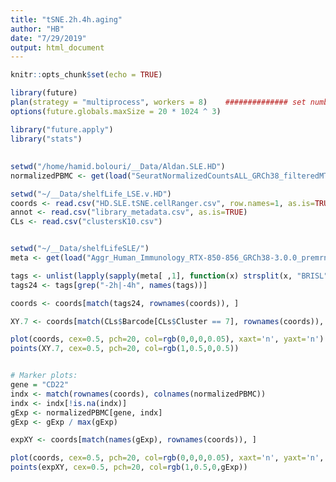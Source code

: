 ```yaml
---
title: "tSNE.2h.4h.aging"
author: "HB"
date: "7/29/2019"
output: html_document
---
```


```r
knitr::opts_chunk$set(echo = TRUE)
```

```r
library(future)
plan(strategy = "multiprocess", workers = 8)    ############## set number of CPUs #################
options(future.globals.maxSize = 20 * 1024 ^ 3)

library("future.apply")
library("stats")
```


## 


```r
setwd("/home/hamid.bolouri/__Data/Aldan.SLE.HD")
normalizedPBMC <- get(load("SeuratNormalizedCountsALL_GRCh38_filteredMT.RData"))

setwd("~/__Data/shelfLife_LSE.v.HD")
coords <- read.csv("HD.SLE.tSNE.cellRanger.csv", row.names=1, as.is=TRUE)
annot <- read.csv("library_metadata.csv", as.is=TRUE)
CLs <- read.csv("clustersK10.csv")


setwd("~/__Data/shelfLifeSLE/")
meta <- get(load("Aggr_Human_Immunology_RTX-850-856_GRCh38-3.0.0_premrna_samp.dat_v3_reads.RData"))

tags <- unlist(lapply(sapply(meta[ ,1], function(x) strsplit(x, "BRISL")), function(y) y[1]))
tags24 <- tags[grep("-2h|-4h", names(tags))]

coords <- coords[match(tags24, rownames(coords)), ]

XY.7 <- coords[match(CLs$Barcode[CLs$Cluster == 7], rownames(coords)), ]

plot(coords, cex=0.5, pch=20, col=rgb(0,0,0,0.05), xaxt='n', yaxt='n')
points(XY.7, cex=0.5, pch=20, col=rgb(1,0.5,0,0.5))


# Marker plots:
gene = "CD22"
indx <- match(rownames(coords), colnames(normalizedPBMC))
indx <- indx[!is.na(indx)]
gExp <- normalizedPBMC[gene, indx]
gExp <- gExp / max(gExp)

expXY <- coords[match(names(gExp), rownames(coords)), ]

plot(coords, cex=0.5, pch=20, col=rgb(0,0,0,0.05), xaxt='n', yaxt='n', main=paste0(gene))
points(expXY, cex=0.5, pch=20, col=rgb(1,0.5,0,gExp))

```
